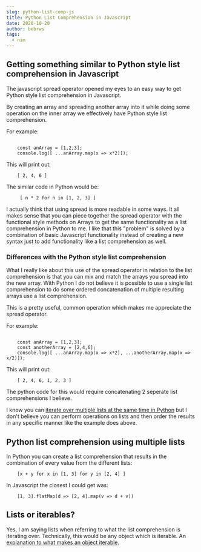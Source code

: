 ```yaml
---
slug: python-list-comp-js
title: Python List Comprehension in Javascript
date: 2020-10-20
author: bebrws
tags:
  - nim
---
```


## Getting something similar to Python style list comprehension in Javascript

The javascript spread operator opened my eyes to an easy way to get Python style list comprehension in Javascript.

By creating an array and spreading another array into it while doing some operation on the inner array we effectively have Python style list comprehension.

For example:

```

    const anArray = [1,2,3];
    console.log([ ...anArray.map(x => x*2)]);

```

This will print out:

```
    [ 2, 4, 6 ]
```

The similar code in Python would be:

```
     [ n * 2 for n in [1, 2, 3] ]
```

I actually think that using spread is more readable in some ways. It all makes sense that you can piece together the spread operator with the functional style methods on Arrays to get the same functionality as a list comprehension in Python to me. I like that this "problem" is solved by a combination of basic Javascript functionality instead of creating a new syntax just to add functionality like a list comprehension as well.

### Differences with the Python style list comprehension

What I really like about this use of the spread operator in relation to the list comprehension is that you can mix and match the arrays you spread into the new array. With Python I do not believe it is possible to use a single list comprehension to do some ordered concatenation of multiple resulting arrays use a list comprehension.

This is a pretty useful, common operation which makes me appreciate the spread operator.

For example:

```

    const anArray = [1,2,3];
    const anotherArray = [2,4,6];
    console.log([ ...anArray.map(x => x*2), ...anotherArray.map(x => x/2)]);

```

This will print out:

```
    [ 2, 4, 6, 1, 2, 3 ]
```

The python code for this would require concatenating 2 seperate list comprehensions I believe.

I know you can [iterate over multiple lists at the same time in Python](https://stackoverflow.com/questions/16568056/nested-list-comprehension-with-two-lists) but I don't believe you can perform operations on lists and then order the results in any specific manner like the example does above.

## Python list comprehension using multiple lists

In Python you can create a list comprehension that results in the combination of every value from the different lists:

```
    [x + y for x in [1, 3] for y in [2, 4] ]
```

In Javascript the closest I could get was:

```
    [1, 3].flatMap(d => [2, 4].map(v => d + v))
```

## Lists or iterables?

Yes, I am saying lists when referring to what the list comprehension is iterating over. Technically, this would be any object which is iterable. An [explanation to what makes an object iterable](https://wiki.python.org/moin/Iterator).
